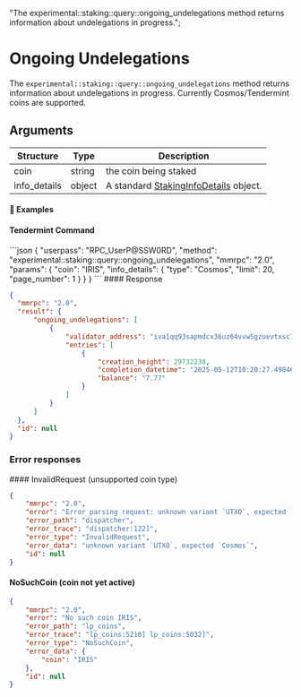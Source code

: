   "The experimental::staking::query::ongoing_undelegations method returns information about undelegations in progress.";

# Ongoing Undelegations

The `experimental::staking::query::ongoing_undelegations` method returns information about undelegations in progress. Currently Cosmos/Tendermint coins are supported.

## Arguments

| Structure     | Type   | Description                                                                                                        |
| ------------- | ------ | ------------------------------------------------------------------------------------------------------------------ |
| coin          | string | the coin being staked                                                                                              |
| info\_details | object | A standard [StakingInfoDetails](/komodo-defi-framework/api/common_structures/wallet/#staking-info-details) object. |

#### 📌 Examples

#### Tendermint Command

<CodeGroup title="" tag="POST" label="experimental::staking::query::ongoing_undelegations" mm2MethodDecorate="true">
  ```json
  {
    "userpass": "RPC_UserP@SSW0RD",
    "method": "experimental::staking::query::ongoing_undelegations",
    "mmrpc": "2.0",
    "params": {
      "coin": "IRIS",
      "info_details": {
        "type": "Cosmos",
        "limit": 20,
        "page_number": 1
      }
    }
  }
  ```
</CodeGroup>

<CollapsibleSection expandedText="Hide Response" collapsedText="Show Response">
  #### Response

  ```json
  {
    "mmrpc": "2.0",
    "result": {
        "ongoing_undelegations": [
            {
                "validator_address": "iva1qq93sapmdcx36uz64vvw5gzuevtxsc7lcfxsat",
                "entries": [
                    {
                        "creation_height": 29732238,
                        "completion_datetime": "2025-05-12T10:20:27.498461529Z",
                        "balance": "7.77"
                    }
                ]
            }
        ]
    },
    "id": null
  }
  ```
</CollapsibleSection>

### Error responses

<CollapsibleSection expandedText="Hide Error Responses" collapsedText="Show Error Responses">
  #### InvalidRequest (unsupported coin type)

  ```json
  {
      "mmrpc": "2.0",
      "error": "Error parsing request: unknown variant `UTXO`, expected `Cosmos`",
      "error_path": "dispatcher",
      "error_trace": "dispatcher:122]",
      "error_type": "InvalidRequest",
      "error_data": "unknown variant `UTXO`, expected `Cosmos`",
      "id": null
  }
  ```

  #### NoSuchCoin (coin not yet active)

  ```json
  {
      "mmrpc": "2.0",
      "error": "No such coin IRIS",
      "error_path": "lp_coins",
      "error_trace": "lp_coins:5218] lp_coins:5032]",
      "error_type": "NoSuchCoin",
      "error_data": {
          "coin": "IRIS"
      },
      "id": null
  }
  ```
</CollapsibleSection>
